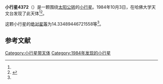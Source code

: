 {{Infobox planet
| bgcolour = #FFFFC0
| name = 4372 Quincy
| symbol = 
| image = 
| caption = 
| discovery = yes
| discovery_ref = 
| discoverer = {{link-en|橡树岭天文台|Oak Ridge Observatory}}
| discovery_site = [[哈佛大学天文台|哈佛大学天文台]] 
| discovered = 1984年10月3日
| designations = yes
| mp_name = 
| named_after = 
| alt_names = 1984 TB/ 1969 TN5 / 1979 SB10
| mp_category = [[主带小行星|主带小行星]]
| orbit_ref = <ref name="a">[http://ssd.jpl.nasa.gov/sbdb.cgi?sstr=4372 4372 Quincy] {{Wayback|url=http://ssd.jpl.nasa.gov/sbdb.cgi?sstr=4372 |date=20201124004952 }}，小行星數據庫瀏覽器（JPL Small-Body Database Browser）－[[美国国家航空航天局|美国国家航空航天局]]喷气推进实验室</ref>
| epoch = 2456400.5 (2013年4月18日更新)
| aphelion = {{convert|3.293507229565553|AU|km|3|abbr=on|lk=out}}
| perihelion = {{convert|2.570885548823904|AU|km|3|abbr=on}}
| semimajor = {{convert|2.932196389194728|AU|km|3|abbr=on}}
| eccentricity = 0.12322191
| period = 1833.952186 [[日|日]]<br />5.02[[儒略年|儒略年]]
| avg_speed = 
| inclination = 1.514634577970042
| asc_node = 14.84595399105751
| mean_anomaly = 
| arg_peri = 14.33489446721558
| satellites = 
| physical_characteristics = yes
| dimensions = 
| mass = 
| density = 
| surface_grav = 
| escape_velocity = 
| sidereal_day = 
| axial_tilt = 
| pole_ecliptic_lat = 
| pole_ecliptic_lon = 
| albedo = 
| temperatures= 
| temp_name1 = 
| mean_temp_1 = 
| max_temp_1 = 
| temp_name2 = 
| max_temp_2 = 
| spectral_type = 
| abs_magnitude = 14.33489446721558
}}

'''小行星4372'''（{{lang-en|4372 Quincy}}）是一颗围绕[[太阳|太阳]][[公转|公转]]的[[小行星|小行星]]。1984年10月3日，{{link-en|橡树岭天文台|Oak Ridge Observatory}}在哈佛大学天文台发现了此天体<ref name="a" /><ref>{{cite news|title=小行星列表|url=http://cfa-www.harvard.edu/iau/lists/NumberedMPs.txt|accessdate=2013-07-08|newspaper=哈佛大学|archive-date=2008-05-17|archive-url=https://web.archive.org/web/20080517010638/http://cfa-www.harvard.edu/iau/lists/NumberedMPs.txt|dead-url=no}}</ref>。

这颗小行星的[[绝对星等|绝对星等]]为14.33489446721558等<ref name="a" />。

==参考文献==
{{reflist}}
{{Minor Planet Number|[[小行星4371|小行星4371]]|[[小行星4373|小行星4373]]}}

{{小天体}}

[[Category:小行星带天体|Category:小行星带天体]]
[[Category:1984年发现的小行星|Category:1984年发现的小行星]]

{{asteroid-stub}}